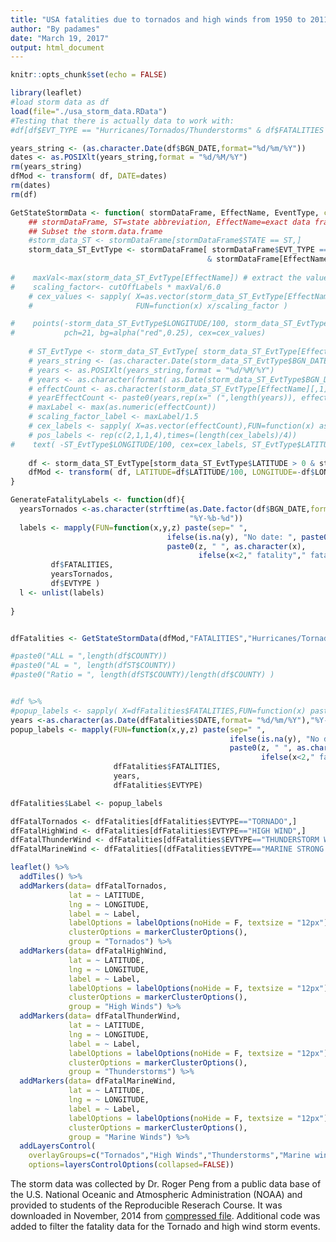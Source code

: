```yaml
---
title: "USA fatalities due to tornados and high winds from 1950 to 2011"
author: "By padames"
date: "March 19, 2017"
output: html_document
---
```



```r
knitr::opts_chunk$set(echo = FALSE)
```

```r
library(leaflet)
#load storm data as df
load(file="./usa_storm_data.RData")
#Testing that there is actually data to work with:
#df[df$EVT_TYPE == "Hurricanes/Tornados/Thunderstorms" & df$FATALITIES > 100,][c('STATE','LATITUDE','LONGITUDE')]

years_string <- (as.character.Date(df$BGN_DATE,format="%d/%m/%Y"))
dates <- as.POSIXlt(years_string,format = "%d/%M/%Y")
rm(years_string)
dfMod <- transform( df, DATE=dates)
rm(dates)
rm(df)

GetStateStormData <- function( stormDataFrame, EffectName, EventType, cutOffLabels=1.0) {
    ## stormDataFrame, ST=state abbreviation, EffectName=exact data frame column heading
    ## Subset the storm.data.frame
    #storm_data_ST <- stormDataFrame[stormDataFrame$STATE == ST,]
    storm_data_ST_EvtType <- stormDataFrame[ stormDataFrame$EVT_TYPE == EventType
                                            & stormDataFrame[EffectName]>=1,]
    
#    maxVal<-max(storm_data_ST_EvtType[EffectName]) # extract the value 
#    scaling_factor<- cutOffLabels * maxVal/6.0
    # cex_values <- sapply( X=as.vector(storm_data_ST_EvtType[EffectName]),
    #                       FUN=function(x) x/scaling_factor ) 

#    points(-storm_data_ST_EvtType$LONGITUDE/100, storm_data_ST_EvtType$LATITUDE/100, 
#           pch=21, bg=alpha("red",0.25), cex=cex_values)
    
    # ST_EvtType <- storm_data_ST_EvtType[ storm_data_ST_EvtType[EffectName] >= scaling_factor, ]
    # years_string <- (as.character.Date(storm_data_ST_EvtType$BGN_DATE,format="%d/%m/%Y"))
    # years <- as.POSIXlt(years_string,format = "%d/%M/%Y")
    # years <- as.character(format( as.Date(storm_data_ST_EvtType$BGN_DATE, format = "%m/%d/%Y %H:%M:%S"), "%Y"))
    # effectCount <- as.character(storm_data_ST_EvtType[EffectName][,1]) 
    # yearEffectCount <- paste0(years,rep(x=" (",length(years)), effectCount,rep(x=")",length(years)))
    # maxLabel <- max(as.numeric(effectCount))
    # scaling_factor_label <- maxLabel/1.5
    # cex_labels <- sapply( X=as.vector(effectCount),FUN=function(x) as.numeric(x)/scaling_factor_label ) 
    # pos_labels <- rep(c(2,1,1,4),times=(length(cex_labels)/4))
#    text( -ST_EvtType$LONGITUDE/100, cex=cex_labels, ST_EvtType$LATITUDE/100, labels=yearEffectCount, pos=pos_labels )
    
    df <- storm_data_ST_EvtType[storm_data_ST_EvtType$LATITUDE > 0 & storm_data_ST_EvtType$LONGITUDE > 0,]
    dfMod <- transform( df, LATITUDE=df$LATITUDE/100, LONGITUDE=-df$LONGITUDE/100)
}

GenerateFatalityLabels <- function(df){
  yearsTornados <-as.character(strftime(as.Date.factor(df$BGN_DATE,format= "%d/%m/%Y"), 
                                        "%Y-%b-%d"))
  labels <- mapply(FUN=function(x,y,z) paste(sep=" ", 
                                   ifelse(is.na(y), "No date: ", paste0(y, ": ")), 
                                   paste0(z, " ", as.character(x),
                                          ifelse(x<2," fatality"," fatalities"))),
         df$FATALITIES, 
         yearsTornados, 
         df$EVTYPE )
  l <- unlist(labels)
  
}


dfFatalities <- GetStateStormData(dfMod,"FATALITIES","Hurricanes/Tornados/Thunderstorms")

#paste0("ALL = ",length(df$COUNTY))
#paste0("AL = ", length(dfST$COUNTY))
#paste0("Ratio = ", length(dfST$COUNTY)/length(df$COUNTY) )


#df %>% 
#popup_labels <- sapply( X=dfFatalities$FATALITIES,FUN=function(x) paste0( as.character(x), " fatalities") )
years <-as.character(as.Date(dfFatalities$DATE,format= "%d/%m/%Y"),"%Y-%b-%d")
popup_labels <- mapply(FUN=function(x,y,z) paste(sep=" ", 
                                                 ifelse(is.na(y), "No date: ", paste0(y, ": ")), 
                                                 paste0(z, " ", as.character(x),
                                                        ifelse(x<2," fatality"," fatalities"))),
                       dfFatalities$FATALITIES, 
                       years, 
                       dfFatalities$EVTYPE)

dfFatalities$Label <- popup_labels

dfFatalTornados <- dfFatalities[dfFatalities$EVTYPE=="TORNADO",]
dfFatalHighWind <- dfFatalities[dfFatalities$EVTYPE=="HIGH WIND",]
dfFatalThunderWind <- dfFatalities[dfFatalities$EVTYPE=="THUNDERSTORM WIND",]
dfFatalMarineWind <- dfFatalities[(dfFatalities$EVTYPE=="MARINE STRONG WIND") | (dfFatalities$EVTYPE == "MARINE THUNDERSTORM WIND"),]

leaflet() %>% 
  addTiles() %>% 
  addMarkers(data= dfFatalTornados,
             lat = ~ LATITUDE, 
             lng = ~ LONGITUDE, 
             label = ~ Label,
             labelOptions = labelOptions(noHide = F, textsize = "12px"),
             clusterOptions = markerClusterOptions(),
             group = "Tornados") %>%
  addMarkers(data= dfFatalHighWind,
             lat = ~ LATITUDE, 
             lng = ~ LONGITUDE, 
             label = ~ Label,
             labelOptions = labelOptions(noHide = F, textsize = "12px"),
             clusterOptions = markerClusterOptions(),
             group = "High Winds") %>%
  addMarkers(data= dfFatalThunderWind,
             lat = ~ LATITUDE, 
             lng = ~ LONGITUDE, 
             label = ~ Label,
             labelOptions = labelOptions(noHide = F, textsize = "12px"),
             clusterOptions = markerClusterOptions(),
             group = "Thunderstorms") %>%
  addMarkers(data= dfFatalMarineWind,
             lat = ~ LATITUDE, 
             lng = ~ LONGITUDE, 
             label = ~ Label,
             labelOptions = labelOptions(noHide = F, textsize = "12px"),
             clusterOptions = markerClusterOptions(),
             group = "Marine Winds") %>%  
  addLayersControl(
    overlayGroups=c("Tornados","High Winds","Thunderstorms","Marine winds"),
    options=layersControlOptions(collapsed=FALSE))
```

The storm data was collected by Dr. Roger Peng from a public data base of the U.S. National Oceanic and Atmospheric Administration (NOAA) and provided to students of the Reproducible Reserach Course. It was downloaded in November, 2014 from
[compressed file](https://d396qusza40orc.cloudfront.net/repdata%2Fdata%2FStormData.csv.bz2). 
Additional code was added to filter the fatality data for the Tornado and high wind storm events.

